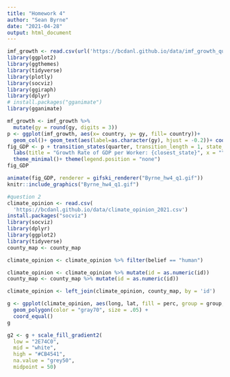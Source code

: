 ```yaml
---
title: "Homework 4"
author: "Sean Byrne"
date: "2021-04-28"
output: html_document
---
```

```r
imf_growth <- read.csv(url('https://bcdanl.github.io/data/imf_growth_quarterly.csv'))
library(ggplot2)
library(ggthemes)
library(tidyverse)
library(plotly)
library(socviz)
library(ggiraph)
library(dplyr)
# install.packages("gganimate")
library(gganimate)

mf_growth <- imf_growth %>% 
  mutate(gy = round(gy, digits = 3))
p <- ggplot(imf_growth, aes(x= country, y= gy, fill= country))+
  geom_col()+ geom_text(aes(label=as.character(gy), hjust = -0.2))+ coord_flip()
fig_GDP <- p + transition_states(quarter, transition_length = 1, state_length =1) +
  labs(title = "Growth Rate of GDP per Worker: {closest_state}", x = "", y= "")+
  theme_minimal()+ theme(legend.position = "none")
fig_GDP

animate(fig_GDP, renderer = gifski_renderer("Byrne_hw4_q1.gif"))
knitr::include_graphics("Byrne_hw4_q1.gif")

```
```r
#question 2
climate_opinion <- read.csv(
  'https://bcdanl.github.io/data/climate_opinion_2021.csv')
install.packages("socviz")
library(socviz)
library(dplyr)
library(ggplot2)
library(tidyverse)
county_map <- county_map

climate_opinion <- climate_opinion %>% filter(belief == "human")

climate_opinion <- climate_opinion %>% mutate(id = as.numeric(id))
county_map <- county_map %>% mutate(id = as.numeric(id))

climate_opinion <- left_join(climate_opinion, county_map, by = 'id')

g <- gpplot(climate_opinion, aes(long, lat, fill = perc, group = group, text = GeoName)) +
  geom_polygon(color = "gray70", size = .05) +
  coord_equal()
g

g2 <- g + scale_fill_gradient2(
  low = "2E74C0",
  mid = "white",
  high = "#CB4541",
  na.value = "grey50",
  midpoint = 50)

```
   
